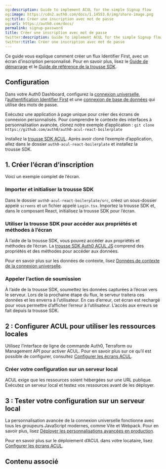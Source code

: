 ```yaml
---
og:description: Guide to implement ACUL for the simple Signup flow
og:image: https://cdn2.auth0.com/docs/1.14553.0/img/share-image.png
og:title: Créer une inscription avec mot de passe
og:url: https://auth0.com/docs/
permalink: signup-password
title: Créer une inscription avec mot de passe
twitter:description: Guide to implement ACUL for the simple Signup flow
twitter:title: Créer une inscription avec mot de passe
---
```


Ce guide vous explique comment créer un flux Identifier First, avec un écran d’inscription personnalisé. Pour en savoir plus, lisez le [Guide de démarrage](/login-pages/advanced-customizations/getting-started) et le [Guide de référence de la trousse SDK](/login-pages/advanced-customizations/getting-started/sdk-quickstart).

## Configuration

Dans votre Auth0 Dashboard, configurez la [connexion universelle](/login/universal-login/universal-experience), l’[authentification Identifier First](/login/universal-login/identifier-first) et une [connexion de base de données](/applications/set-up-database-connections) qui utilise des mots de passe.

Exécutez une application à page unique pour créer des écrans de connexion personnalisés. Pour comprendre le contexte des interfaces à personnalisation avancée, clonez notre exemple d’application :   `git clone https://github.com/auth0/auth0-acul-react-boilerplate`

Installez la [trousse SDK ACUL](/login-pages/advanced-customizations/getting-started/sdk-quickstart). Après avoir cloné l’exemple d’application, allez dans le dossier `auth0-acul-react-boilerplate` et installez la trousse SDK.



## 1. Créer l’écran d’inscription



Voici un exemple complet de l’écran.



### Importer et initialiser la trousse SDK

Dans le dossier `auth0-acul-react-boilerplate/src`, créez un sous-dossier appelé `screens` et un fichier appelé `Login.tsx`. Importez la trousse SDK et, dans le composant React, initialisez la trousse SDK pour l’écran.



### Utiliser la trousse SDK pour accéder aux propriétés et méthodes à l’écran

À l’aide de la trousse SDK, vous pouvez accéder aux propriétés et méthodes de l’écran. La [trousse SDK Auth0 ACUL JS](/login-pages/advanced-customizations/getting-started/sdk-quickstart) comprend des propriétés et des méthodes pour accéder aux données.

Pour en savoir plus sur les données de contexte, lisez [Données de contexte de la connexion universelle](/not-found/17CiWTJFxPLxKRT4ZQ9bCD).



### Appeler l’action de soumission

À l’aide de la trousse SDK, soumettez les données capturées à l’écran vers le serveur. Lors de la prochaine étape du flux, le serveur traitera ces données et les enverra à l’utilisateur. En cas d’erreur, cet écran est rechargé pour vous permettre d’afficher l’erreur à l’utilisateur. L’accès aux erreurs se fait depuis la trousse SDK.



## 2 : Configurer ACUL pour utiliser les ressources locales

Utilisez l’interface de ligne de commande Auth0, Terraform ou Management API pour activer ACUL. Pour en savoir plus sur ce qu’il est possible de configurer, consultez [Configurer les écrans ACUL](/login-pages/advanced-customizations/getting-started/configure-acul-screens).



### Créer votre configuration sur un serveur local

ACUL exige que les ressources soient hébergées sur une URL publique. Exécutez un serveur local et testez vos ressources avant de les déployer.



## 3 : Tester votre configuration sur un serveur local

La personnalisation avancée de la connexion universelle fonctionne avec tous les groupeurs JavaScript modernes, comme Vite et Webpack. Pour en savoir plus, lisez [Déployer les personnalisations avancées en production](/not-found/4plD7FvF7vu9nZLTWBVQ3H).

Pour en savoir plus sur le déploiement d’ACUL dans votre locataire, lisez [Configurer les écrans ACUL](/login-pages/advanced-customizations/getting-started/configure-acul-screens).

## Contenu associé